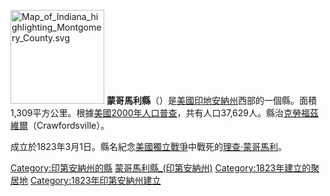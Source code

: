 {{noteTA
|T=zh-hans:蒙哥马里县 (印第安纳州);zh-hk:蒙哥馬里縣 (印第安納州);zh-tw:蒙哥馬利郡 (印第安納州);
}}
{{Unreferenced |time=2007-10-10T11:19:44+00:00 }}

{{Otheruses|蒙哥馬利縣|subject=美國印地安納州的一個縣|other=同名的縣}}
[[File:Map_of_Indiana_highlighting_Montgomery_County.svg|150px]]
'''蒙哥馬利縣'''（{{lang-en|Montgomery County}}）是[[美國|美國]][[印地安納州|印地安納州]]西部的一個縣。面積1,309平方公里。根據[[美國2000年人口普查|美國2000年人口普查]]，共有人口37,629人。縣治[[克勞福茲維爾_(印地安納州)|克勞福茲維爾]]（Crawfordsville）。

成立於1823年3月1日。縣名紀念[[美國獨立戰爭|美國獨立戰爭]]中戰死的[[理查·蒙哥馬利|理查·蒙哥馬利]]。

{{印第安納州}}
{{蒙哥馬利縣 (印地安納州)}}
{{Authority control}}

{{DEFAULTSORT:Montgomery County}}
[[Category:印第安納州的縣|Category:印第安納州的縣]]
[[Category:蒙哥馬利縣_(印第安納州)|]]
[[Category:1823年建立的聚居地|Category:1823年建立的聚居地]]
[[Category:1823年印第安納州建立|Category:1823年印第安納州建立]]

{{Indiana-geo-stub}}